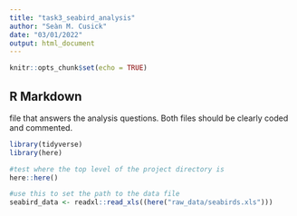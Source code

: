 ```yaml
---
title: "task3_seabird_analysis"
author: "Seàn M. Cusick"
date: "03/01/2022"
output: html_document
---
```


```r
knitr::opts_chunk$set(echo = TRUE)
```

## R Markdown

file that answers the analysis questions. Both files should be clearly coded and commented.
```r
library(tidyverse)
library(here)
```



```r

#test where the top level of the project directory is 
here::here()

#use this to set the path to the data file
seabird_data <- readxl::read_xls((here("raw_data/seabirds.xls")))
```

